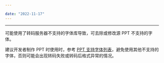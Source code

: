 ```yaml
---

date: "2022-11-17"
---
```


<Title>动态转码出现某些字体错位，或大小不一致的情况，如何处理？</Title>



- - -

可能使用了转码服务器不支持的字体库导致，可去除或修改源 PPT 不支持的字体。

建议开发者制作 PPT 时使用时，参考 [PPT 支持字体列表](/super-board-ios/product-desc/use-restrictions/pptfont)，避免使用其他不支持的字体，否则可能会出现转码失败或转码后格式异常的情况。